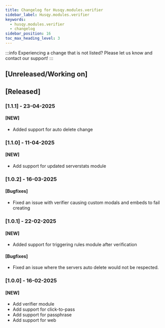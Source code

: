 ```yaml
---
title: Changelog for Husqy.modules.verifier
sidebar_label: Husqy.modules.verifier
keywords:
  - husqy.modules.verifier
  - changelog
sidebar_position: 16
toc_max_heading_level: 3
---
```


:::info
Experiencing a change that is not listed? Please let us know and contact our support!
:::

## [Unreleased/Working on]

## [Released]

### [1.1.1] - 23-04-2025

#### [NEW]

- Added support for auto delete change

### [1.1.0] - 11-04-2025

#### [NEW]

- Add support for updated serverstats module

### [1.0.2] - 16-03-2025

#### [Bugfixes]

- Fixed an issue with verifier causing custom modals and embeds to fail creating

### [1.0.1] - 22-02-2025

#### [NEW]

- Added support for triggering rules module after verification

#### [Bugfixes]

- Fixed an issue where the servers auto delete would not be respected.

### [1.0.0] - 16-02-2025

#### [NEW]

- Add verifier module
- Add support for click-to-pass
- Add support for passphrase
- Add support for web
